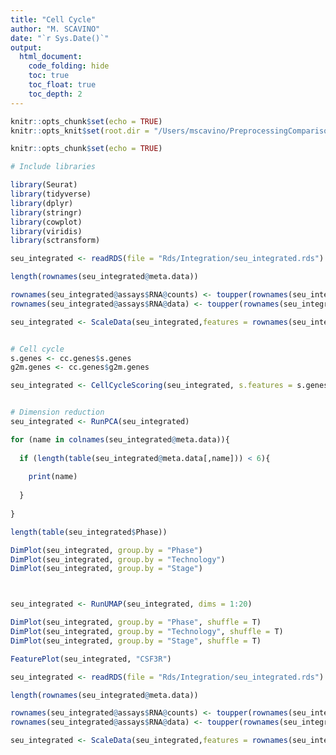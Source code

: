 ```yaml
---
title: "Cell Cycle"
author: "M. SCAVINO"
date: "`r Sys.Date()`"
output: 
  html_document:
    code_folding: hide
    toc: true
    toc_float: true
    toc_depth: 2
---
```


```r
knitr::opts_chunk$set(echo = TRUE)
knitr::opts_knit$set(root.dir = "/Users/mscavino/PreprocessingComparison/")
```
```r
knitr::opts_chunk$set(echo = TRUE)
```

```r
# Include libraries

library(Seurat)
library(tidyverse)
library(dplyr)
library(stringr)
library(cowplot)
library(viridis)
library(sctransform)
```




```r
seu_integrated <- readRDS(file = "Rds/Integration/seu_integrated.rds")

length(rownames(seu_integrated@meta.data))

rownames(seu_integrated@assays$RNA@counts) <- toupper(rownames(seu_integrated@assays$RNA@counts))
rownames(seu_integrated@assays$RNA@data) <- toupper(rownames(seu_integrated@assays$RNA@data))

seu_integrated <- ScaleData(seu_integrated,features = rownames(seu_integrated)) #vars.to.regress = c("S.Score", "G2M.Score")


# Cell cycle
s.genes <- cc.genes$s.genes
g2m.genes <- cc.genes$g2m.genes

seu_integrated <- CellCycleScoring(seu_integrated, s.features = s.genes, g2m.features = g2m.genes, set.ident = TRUE)


# Dimension reduction
seu_integrated <- RunPCA(seu_integrated)

for (name in colnames(seu_integrated@meta.data)){
  
  if (length(table(seu_integrated@meta.data[,name])) < 6){
    
    print(name)
    
  }
  
}

length(table(seu_integrated$Phase))

DimPlot(seu_integrated, group.by = "Phase")
DimPlot(seu_integrated, group.by = "Technology")
DimPlot(seu_integrated, group.by = "Stage")



seu_integrated <- RunUMAP(seu_integrated, dims = 1:20)

DimPlot(seu_integrated, group.by = "Phase", shuffle = T)
DimPlot(seu_integrated, group.by = "Technology", shuffle = T)
DimPlot(seu_integrated, group.by = "Stage", shuffle = T)

FeaturePlot(seu_integrated, "CSF3R")

```



```r
seu_integrated <- readRDS(file = "Rds/Integration/seu_integrated.rds")

length(rownames(seu_integrated@meta.data))

rownames(seu_integrated@assays$RNA@counts) <- toupper(rownames(seu_integrated@assays$RNA@counts))
rownames(seu_integrated@assays$RNA@data) <- toupper(rownames(seu_integrated@assays$RNA@data))

seu_integrated <- ScaleData(seu_integrated,features = rownames(seu_integrated)) #vars.to.regress = c("S.Score", "G2M.Score")

```

